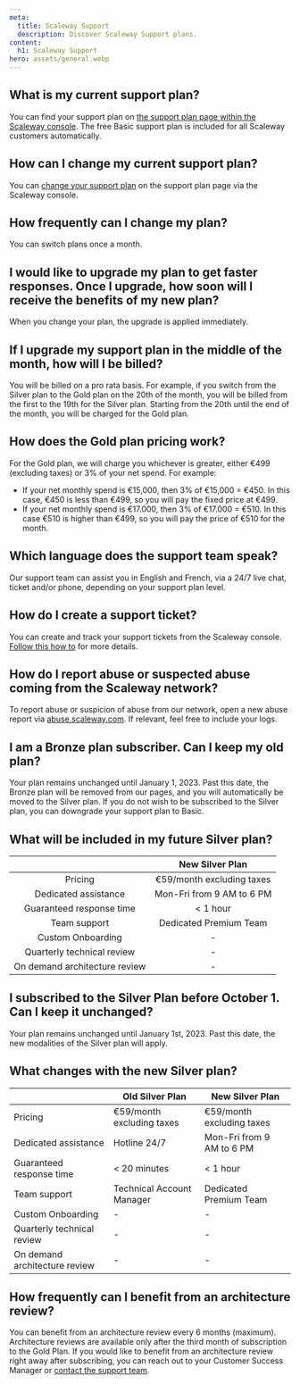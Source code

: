 ```yaml
---
meta:
  title: Scaleway Support 
  description: Discover Scaleway Support plans. 
content:
  h1: Scaleway Support 
hero: assets/general.webp
---
```


<Concept opened>

## What is my current support plan?
You can find your support plan on [the support plan page within the Scaleway console](https://console.scaleway.com/support/plans). The free Basic support plan is included for all Scaleway customers automatically.

</Concept>

<Concept>

## How can I change my current support plan?
You can [change your support plan](/console/account/how-to/configure-support-plans) on the support plan page via the Scaleway console.

</Concept>

<Concept>

## How frequently can I change my plan? 
You can switch plans once a month.

</Concept>

<Concept>

## I would like to upgrade my plan to get faster responses. Once I upgrade, how soon will I receive the benefits of my new plan? 
When you change your plan, the upgrade is applied immediately.

</Concept>

<Concept>

## If I upgrade my support plan in the middle of the month, how will I be billed?
You will be billed on a pro rata basis. For example, if you switch from the Silver plan to the Gold plan on the 20th of the month, you will be billed from the first to the 19th for the Silver plan. Starting from the 20th until the end of the month, you will be charged for the Gold plan.

</Concept>

<Concept>

## How does the Gold plan pricing work?
For the Gold plan, we will charge you whichever is greater, either €499 (excluding taxes) or 3% of your net spend. For example:

  - If your net monthly spend is €15,000, then 3% of €15,000 = €450. In this case, €450 is less than €499, so you will pay the fixed price at €499.
  - If your net monthly spend is €17.000, then 3% of €17.000 = €510. In this case €510 is higher than €499, so you will pay the price of €510 for the month.

</Concept>

<Concept>

## Which language does the support team speak?
Our support team can assist you in English and French, via a 24/7 live chat, ticket and/or phone, depending on your support plan level.

</Concept>

<Concept>

## How do I create a support ticket?
You can create and track your support tickets from the Scaleway console. [Follow this how to](/console/account/how-to/open-a-support-ticket/) for more details. 

</Concept>

<Concept>

## How do I report abuse or suspected abuse coming from the Scaleway network?
To report abuse or suspicion of abuse from our network, open a new abuse report via [abuse.scaleway.com](http://abuse.scaleway.com). If relevant, feel free to include your logs.

</Concept>

<Concept>

## I am a Bronze plan subscriber. Can I keep my old plan? 
Your plan remains unchanged until January 1, 2023. Past this date, the Bronze plan will be removed from our pages, and you will automatically be moved to the Silver plan. If you do not wish to be subscribed to the Silver plan, you can downgrade your support plan to Basic. 

</Concept>

<Concept>

## What will be included in my future Silver plan?

| | New Silver Plan |
:--: | :--: |
| Pricing | €59/month excluding taxes |
| Dedicated assistance | Mon-Fri from 9 AM to 6 PM |
| Guaranteed response time | \< 1 hour |
| Team support | Dedicated Premium Team |
| Custom Onboarding | - |
| Quarterly technical review | - |
| On demand architecture review | - |

</Concept>

<Concept>

## I subscribed to the Silver Plan before October 1. Can I keep it unchanged?  

Your plan remains unchanged until January 1st, 2023. Past this date, the new modalities of the Silver plan will apply.

## What changes with the new Silver plan?
|  | Old Silver Plan         | New Silver Plan |
| ------------ | ------------------- | ------ |
| Pricing         | €59/month excluding taxes | €59/month excluding taxes    |
| Dedicated assistance    | Hotline 24/7      | Mon-Fri from 9 AM to 6 PM    |
| Guaranteed response time    | \< 20 minutes        | \< 1 hour    |
| Team support    | Technical Account Manager        | Dedicated Premium Team    |
| Custom Onboarding    | -        | -     |
| Quarterly technical review    | -        | -    |
| On demand architecture review     | -      | -    |

</Concept>

<Concept>

## How frequently can I benefit from an architecture review?

You can benefit from an architecture review every 6 months (maximum). Architecture reviews are available only after the third month of subscription to the Gold Plan. If you would like to benefit from an architecture review right away after subscribing, you can reach out to your Customer Success Manager or [contact the support team](/console/account/how-to/open-a-support-ticket/).

</Concept>

